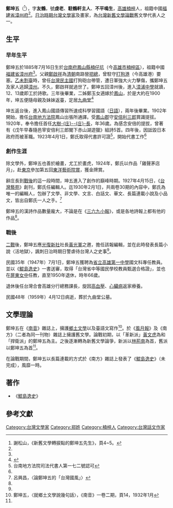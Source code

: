 {{Infobox_person
| name = 鄭坤五
| image =Tenn Khun-ngoo.jpg
| image caption =
| birth_date = {{birth date|1885|7|16}}
| birth_place = {{QIN}}[[台南府|台南府]][[鳳山縣_(臺灣)|鳳山縣]][[楠梓|楠仔坑]]（今[[高雄市|高雄市]][[楠梓區|楠梓區]]）
| death_date ={{death date and age|1959|4|12|1885|7|16}}
| death_place = {{ROC-TW}}[[高雄市|高雄市]]
| resting_place = 九曲堂公墓
| parents = 父：[[鄭啟祥|鄭啟祥]]<br>母：鄭許匏
}}
{{Min-nan
| img       = <!-- [[圖檔名|大小]] -->
| caption   = <!-- 圖片檔案之解釋 -->
| choan-han = 鄭坤五
| choan-lo  = Tēⁿ Khun-ngó͘
| tai-lo    = Tēnn Khun-ngóo
}}
'''鄭坤五'''（{{bd|1885年|7月16日|1959年|4月12日}}<ref>謝松山，《新舊文學轉捩點的鄭坤五先生》，頁4~5。</ref>），字'''友鶴'''，號'''虔老'''、'''駐鶴軒主人'''、'''不平鳴生'''，[[高雄市|高雄]][[楠梓區|楠梓]]人，祖籍中國[[福建省|福建省]][[漳州府|漳州府]]<ref name=Lee/>。[[台灣日治時期|日治時期]][[台灣|台灣]][[文學家|文學家]]及畫家，為[[台灣日治時期新舊文學論戰|台灣新舊文學論戰]]舊文學代表人之一。

==生平==
===早年生平===
鄭坤五於1885年7月16日生於[[台南府|台南府]][[鳳山縣_(臺灣)|鳳山縣]][[楠梓|楠仔坑]]（今[[高雄市|高雄市]][[楠梓區|楠梓區]]），祖籍中國[[福建省|福建省]][[漳州府|漳州府]]<ref name=Lee/>。父親[[鄭啟祥|鄭啟祥]]為[[清朝|清朝]]南路營[[把總|把總]]，曾駐守[[高雄港|打狗港]]（今高雄港）要塞。[[乙未割臺|乙未割臺]]時，曾任[[台灣民主國|台灣民主國]]打狗砲台帶管，遭日軍強大火力擊傷，攜鄭坤五及家人逃歸[[漳州|漳州]]。不久，鄭啟祥就過世了。鄭坤五回漳州後，進入[[漳浦中學|漳浦中學]]就讀，12、13歲即工於詩歌。三年後畢業，二姊鄭玉女適嫁於[[鳳山縣_(臺灣)|鳳山]]，於是大約在1900年，坤五便隨母親及妹妹返臺，定居[[九曲堂|九曲堂]]<ref name=Lee>{{cite book|author=李陸梅|title=鄭坤五《鯤島逸史》研究|year=2002年|publisher=東海大學|url=http://handle.ncl.edu.tw/11296/ndltd/70211922720735619695|access-date=2015-02-02|archive-date=2019-06-14|archive-url=https://web.archive.org/web/20190614023807/https://ndltd.ncl.edu.tw/cgi-bin/gs32/gsweb.cgi?o=dnclcdr&s=id=%22090THU00045016%22.&searchmode=basic|dead-url=no}}</ref>

坤五返台後，進入鳳山國語傳習所速成科學習國語（[[日語|日語]]），兩年後畢業。1902年開始，擔任[[台南地方法院|台南地方法院]]鳳山出張所通譯。受[[鳳山郡|鳳山郡]]守[[安倍利三郎|安倍利三郎]]賞識提拔。1920年，奉令擔任首任[[大樹庄|大樹-{庄}-]][[庄長|-{庄}-長]]，年36歲。為感念安倍的提拔，曾著有《戊午早春隨邑宰安倍利三郎閣下赤山湖遊獵》組詩5首。四年後，因詆毀日本政府而被革職。1923年4月1日，鄭氏取得代書許可證<ref>台南地方法院司法代書人第一七二號認可</ref>，開始代書工作<ref name=Lee />

===創作生涯===

除文學外，鄭坤五也善於繪畫，尤工於畫虎，1924年，鄭氏以作品「雞聲茅店月」，赴[[東京|東京]]參加第五回[[東洋藝術院賞|東洋藝術院賞]]，獲金牌賞。

辭庄長到[[台灣戰後時期|戰後]]的這一段時間，坤五進入了創作的巔峰時期。1927年4月15日，《[[台灣藝苑|台灣藝苑]]》創刊，鄭氏任編輯人。迄1930年2月1日，共兩卷30期的內容中，鄭氏為唯一的編輯人，包辦了文學、非文學、文言、白話文、華文、長篇連載小說及小品文，皆出自鄭氏一人之手。<ref>呂興昌，〈論鄭坤五的「台灣國風」〉</ref>

鄭坤五的漢詩作品數量龐大，不論是在《[[三六九小報|三六九小報]]》，或是各地詩報上都有他的作品<ref name=Lee />。
===戰後===
[[二戰|二戰]]後，鄭坤五應[[光復新社|光復新社]]社長[[黃光軍|黃光軍]]之邀，擔任該報編輯，並在此時發表長篇小說〈活地獄〉，諷刺日治時期日警虐待台灣人之史事<ref name=Lee />。

民國35年（1947年）7月1日，鄭坤五獲聘為[[高雄中學|省立高雄第一中學]]國文科專任教員。並以《[[鯤島逸史|鯤島逸史]]》一書送審，取得「台灣省中等國民學校教員甄選合格證」，並也在[[屏東女中|屏東女中]]任教，直至1950年退休，時年66歲。

退休後任台灣合會高雄分行總務課長，旋因[[高血壓|高血壓]]、[[心臟病|心臟病]]返家療養。

民國48年（1959年）4月12日病逝，葬於九曲堂公墓。

==文學理論==
{{see also|臺灣日治時期新舊文學論戰}}
鄭坤五在《[[南音|南音]]》雜誌上，擁護[[鄉土文學|鄉土文學]]以及臺語文寫作<ref>鄭坤五，〈就鄉土文學說幾句話〉，《南音》一卷二期，頁14，1932年1月</ref>。於《[[風月報|風月報]]》及《南方》（二者為同一刊物）雜誌上擁護舊文學。論戰初期，以「革新派」[[黃文虎|黃文虎]]為和「捍衛派」的鄭坤五為主。之後逐漸轉為新舊文學論爭，新派以[[林荊南|林荊南]]為首，舊派以鄭坤五為首<ref name=Lee />。

在論戰期間，鄭坤五以長篇連載的方式於《南方》雜誌上發表了《[[鯤島逸史|鯤島逸史]]》（未完成），風靡一時。

==著作==
{{wikisource author}}
*《[[鯤島逸史|鯤島逸史]]》

==參考文獻==
{{reflist}}

[[Category:台灣文學家|Category:台灣文學家]]
[[Category:郑姓|Category:郑姓]]
[[Category:楠梓人|Category:楠梓人]]
[[Category:台灣話文作家|Category:台灣話文作家]]